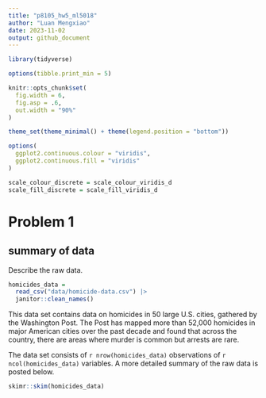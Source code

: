 ```yaml
---
title: "p8105_hw5_ml5018"
author: "Luan Mengxiao"
date: 2023-11-02
output: github_document
---
```


```r
library(tidyverse)

options(tibble.print_min = 5)

knitr::opts_chunk$set(
  fig.width = 6,
  fig.asp = .6,
  out.width = "90%"
)

theme_set(theme_minimal() + theme(legend.position = "bottom"))

options(
  ggplot2.continuous.colour = "viridis",
  ggplot2.continuous.fill = "viridis"
)

scale_colour_discrete = scale_colour_viridis_d
scale_fill_discrete = scale_fill_viridis_d
```

# Problem 1

## summary of data

Describe the raw data.

```r
homicides_data = 
  read_csv("data/homicide-data.csv") |>
  janitor::clean_names()
```

This data set contains data on homicides in 50 large U.S. cities, gathered by the Washington Post. The Post has mapped more than 52,000 homicides in major American cities over the past decade and found that across the country, there are areas where murder is common but arrests are rare.

The data set consists of `r nrow(homicides_data)` observations of `r ncol(homicides_data)` variables. A more detailed summary of the raw data is posted below.

```r
skimr::skim(homicides_data)
```